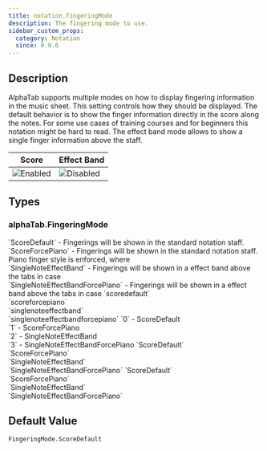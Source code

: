 ```yaml
---
title: notation.fingeringMode
description: The fingering mode to use.
sidebar_custom_props:
  category: Notation
  since: 0.9.6
---
```


<SinceBadge since="0.9.6" />


## Description
AlphaTab supports multiple modes on how to display fingering information in the music sheet. This setting controls how they should be displayed. The default behavior is to show the finger information
directly in the score along the notes. For some use cases of training courses and for beginners this notation might be hard to read. The effect band mode allows to show a single finger information above the staff.

| Score                                                       | Effect Band                                                       |
|-------------------------------------------------------------|-------------------------------------------------------------------|
| ![Enabled](/img/reference/property/fingeringmode-score.png) | ![Disabled](/img/reference/property/fingeringmode-effectband.png) |

<PropertyDescription showJson={true} />

## Types

<TypeTable>
    <TypeRow name={"alphaTab.FingeringMode"} url={"/docs/reference/plain/fingeringmode.mdx"}/>
</TypeTable>

### alphaTab.FingeringMode
<TypeTable>
  <TypeRow type="js" name="alphaTab.FingeringMode">
    `ScoreDefault` - Fingerings will be shown in the standard notation staff.<br />
    `ScoreForcePiano` - Fingerings will be shown in the standard notation staff. Piano finger style is enforced, where<br />
    `SingleNoteEffectBand` - Fingerings will be shown in a effect band above the tabs in case<br />
    `SingleNoteEffectBandForcePiano` - Fingerings will be shown in a effect band above the tabs in case
  </TypeRow>
  <TypeRow type="json-js-html" name="string">
    `scoredefault`<br />
    `scoreforcepiano`<br />
    `singlenoteeffectband`<br />
    `singlenoteeffectbandforcepiano`
  </TypeRow>
  <TypeRow type="json-js-html" name="int">
    `0` - ScoreDefault <br />
    `1` - ScoreForcePiano <br />
    `2` - SingleNoteEffectBand <br />
    `3` - SingleNoteEffectBandForcePiano 
  </TypeRow>
  <TypeRow type="net" name="AlphaTab.FingeringMode">
    `ScoreDefault`<br />
    `ScoreForcePiano`<br />
    `SingleNoteEffectBand`<br />
    `SingleNoteEffectBandForcePiano`
  </TypeRow>
  <TypeRow type="android" name="alphaTab.FingeringMode">
    `ScoreDefault`<br />
    `ScoreForcePiano`<br />
    `SingleNoteEffectBand`<br />
    `SingleNoteEffectBandForcePiano`
  </TypeRow>
</TypeTable>

## Default Value

`FingeringMode.ScoreDefault`
